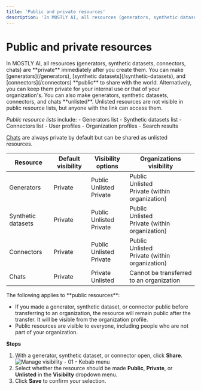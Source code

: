 ```yaml
---
title: 'Public and private resources'
description: 'In MOSTLY AI, all resources (generators, synthetic datasets, connectors, chats) are private by default. You can make generators and synthetic datasets public to share them with the world or keep them private for internal use.'
---
```



# Public and private resources

<PrivateResourceIcon />
In MOSTLY AI, all resources (generators, synthetic datasets, connectors, chats) are **private** immediately after you create them.

<PublicResourceIcon />
You can make [generators](/generators), [synthetic datasets](/synthetic-datasets), and [connectors](/connectors) **public** to share with the world. Alternatively, you can keep them private for your internal use or that of your organization's.

<UnlistedResourceIcon />
You can also make generators, synthetic datasets, connectors, and chats **unlisted**. Unlisted resources are not visible in public resource lists, but anyone with the link can access them.

<CustomCallout>_Public resource lists_ include: - Generators list - Synthetic datasets list - Connectors list - User profiles - Organization profiles - Search results</CustomCallout>

[Chats](/assistant) are always private by default but can be shared as unlisted resources.

| Resource           | Default visibility            | Visibility options                                                                                  | Organizations visibility                                                                                                  |
| ------------------ | ----------------------------- | --------------------------------------------------------------------------------------------------- | ------------------------------------------------------------------------------------------------------------------------- |
| Generators         | <PrivateResourceIcon/>Private | <PublicResourceIcon/>Public<br /><UnlistedResourceIcon/>Unlisted<br /><PrivateResourceIcon/>Private | <PublicResourceIcon/>Public<br /><UnlistedResourceIcon/>Unlisted<br /><PrivateResourceIcon/>Private (within organization) |
| Synthetic datasets | <PrivateResourceIcon/>Private | <PublicResourceIcon/>Public<br /><UnlistedResourceIcon/>Unlisted<br /><PrivateResourceIcon/>Private | <PublicResourceIcon/>Public<br /><UnlistedResourceIcon/>Unlisted<br /><PrivateResourceIcon/>Private (within organization) |
| Connectors         | <PrivateResourceIcon/>Private | <PublicResourceIcon/>Public<br /><UnlistedResourceIcon/>Unlisted<br /><PrivateResourceIcon/>Private | <PublicResourceIcon/>Public<br /><UnlistedResourceIcon/>Unlisted<br /><PrivateResourceIcon/>Private (within organization) |
| Chats              | <PrivateResourceIcon/>Private | <PrivateResourceIcon/>Private<br /><UnlistedResourceIcon/>Unlisted                                  | Cannot be transferred to an organization                                                                                  |

<Callout>
The following applies to **public resources**:

- If you made a generator, synthetic dataset, or connector public before transferring to an organization, the resource will remain public after the transfer. It will be visible from the organization profile.
- Public resources are visible to everyone, including people who are not part of your organization.
  </Callout>

**Steps**

1. With a generator, synthetic dataset, or connector open, click **Share**.
   <Image src="/docimages/organizations/add-assets-01-select-share.webp" alt="Manage visibility - 01 - Kebab menu" width={700} height={300} />
2. Select whether the resource should be made **Public**, **Private**, or **Unlisted** in the **Visibilty** dropdown menu.
3. Click **Save** to confirm your selection.
